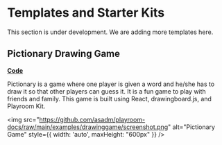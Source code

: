 # Templates and Starter Kits

<Callout emoji="👷🏼‍♀️">
  This section is under development. We are adding more templates here.
</Callout>

## Pictionary Drawing Game
**[Code](https://github.com/asadm/playroom-docs/tree/main/examples/drawinggame)**

Pictionary is a game where one player is given a word and he/she has to draw it so that other players can guess it. It is a fun game to play with friends and family. This game is built using React, drawingboard.js, and Playroom Kit.

<img src="https://github.com/asadm/playroom-docs/raw/main/examples/drawinggame/screenshot.png" alt="Pictionary Game" style={{ width: 'auto', maxHeight: "600px" }} />

